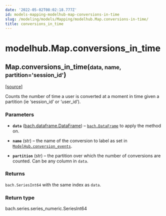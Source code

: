 ```yaml
---
date: '2022-05-02T08:02:18.777Z'
id: models-mapping-modelhub-map-conversions-in-time
slug: /modeling/models/Mapping/modelhub.Map.conversions-in-time/
title: conversions_in_time
---
```


# modelhub.Map.conversions_in_time

<div class="method">

<h2 class="signature-class"><span class="additional-name">Map.</span><span class="name">conversions_in_time(</span><small class="parameter-list"><span class="parameter" id="data">data</span>, <span class="parameter" id="name">name</span>, <span class="parameter" id="partition">partition='session_id'</span></small>)</h2>


&#8203;<span class="view-source">[[source]](https://github.com/objectiv/objectiv-analytics/blob/main/modelhub/modelhub/map.py)</span>

<div class="content">

Counts the number of time a user is converted at a moment in time given a partition (ie ‘session_id’
or ‘user_id’).


### Parameters

* **`data`** ([bach.dataframe.DataFrame](/docs/modeling/bach/api-reference/DataFrame/bach.DataFrame/#bach.DataFrame)) – [`bach.DataFrame`](/docs/modeling/bach/api-reference/DataFrame/bach.DataFrame/#bach.DataFrame) to apply the method on.

* **`name`** (str) – the name of the conversion to label as set in
[`ModelHub.conversion_events`](/docs/modeling/modelhub-api-reference/ModelHub/modelhub.ModelHub.conversion-events/#modelhub.ModelHub.conversion-events).

* **`partition`** (str) – the partition over which the number of conversions are counted. Can be any column
in `data`.



### Returns

`bach.SeriesInt64` with the same index as `data`.



### Return type

bach.series.series_numeric.SeriesInt64



</div>

</div>
